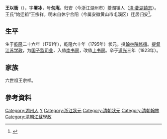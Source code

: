 '''王以銜'''（{{bd|1761年||1823年|catIdx=W王}}），字'''署冰'''，号'''勿庵'''。归安（今浙江湖州市）菱湖镇人（[http://res4.nlc.gov.cn/home/search.trs?method=showDetail&channelid=8&id=312001070854 清·菱湖镇志]{{dead link|date=2018年3月 |bot=InternetArchiveBot |fix-attempted=yes }}）。王氏“始迁祖”王宗祥，明末自休宁合阳（今属安徽黄山市屯溪区）迁居归安<ref>{{Cite web |url=http://copies.sinoshu.com/jiapude_4131/ |title=菱湖王氏支谱 |access-date=2012-03-30 |archive-url=https://web.archive.org/web/20131015053123/http://copies.sinoshu.com/jiapude_4131/ |archive-date=2013-10-15 |dead-url=yes }}</ref>。

== 生平 ==
生于[[乾隆|乾隆]]二十六年（1761年），乾隆六十年（1795年）状元。授[[翰林院|翰林院]][[修撰|修撰]]。[[提督|提督]][[江苏|江苏]][[学政|学政]]，为[[国子监|国子监]][[司业|司业]]，入值[[南书房|南书房]]，改值[[上书房|上书房]]。卒于[[道光|道光]]三年（1823年）。

== 家族 ==
六世祖王宗祥。

==參考資料==
{{reflist}}

{{乾隆六十年乙卯恩科殿試金榜}}

{{Authority control}}

{{DEFAULTSORT:Wang王}}
[[Category:湖州人|Category:湖州人]]
[[Category:王姓|Y]]
[[Category:浙江狀元|Category:浙江狀元]]
[[Category:清朝狀元|Category:清朝狀元]]
[[Category:清朝翰林|Category:清朝翰林]]
[[Category:清朝江蘇學政|Category:清朝江蘇學政]]
